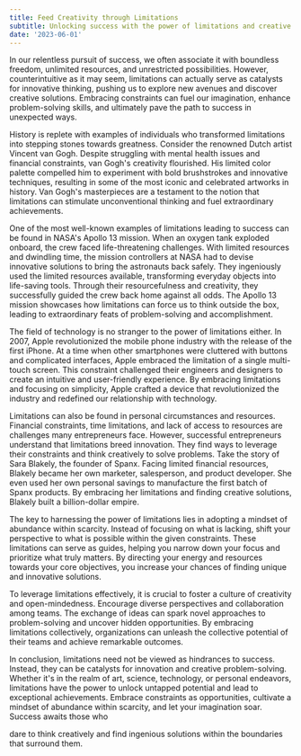 ```yaml
---
title: Feed Creativity through Limitations
subtitle: Unlocking success with the power of limitations and creative solutions
date: '2023-06-01'
---
```


In our relentless pursuit of success, we often associate it with boundless freedom, unlimited resources, and unrestricted possibilities. However, counterintuitive as it may seem, limitations can actually serve as catalysts for innovative thinking, pushing us to explore new avenues and discover creative solutions. Embracing constraints can fuel our imagination, enhance problem-solving skills, and ultimately pave the path to success in unexpected ways.

History is replete with examples of individuals who transformed limitations into stepping stones towards greatness. Consider the renowned Dutch artist Vincent van Gogh. Despite struggling with mental health issues and financial constraints, van Gogh's creativity flourished. His limited color palette compelled him to experiment with bold brushstrokes and innovative techniques, resulting in some of the most iconic and celebrated artworks in history. Van Gogh's masterpieces are a testament to the notion that limitations can stimulate unconventional thinking and fuel extraordinary achievements.

One of the most well-known examples of limitations leading to success can be found in NASA's Apollo 13 mission. When an oxygen tank exploded onboard, the crew faced life-threatening challenges. With limited resources and dwindling time, the mission controllers at NASA had to devise innovative solutions to bring the astronauts back safely. They ingeniously used the limited resources available, transforming everyday objects into life-saving tools. Through their resourcefulness and creativity, they successfully guided the crew back home against all odds. The Apollo 13 mission showcases how limitations can force us to think outside the box, leading to extraordinary feats of problem-solving and accomplishment.

The field of technology is no stranger to the power of limitations either. In 2007, Apple revolutionized the mobile phone industry with the release of the first iPhone. At a time when other smartphones were cluttered with buttons and complicated interfaces, Apple embraced the limitation of a single multi-touch screen. This constraint challenged their engineers and designers to create an intuitive and user-friendly experience. By embracing limitations and focusing on simplicity, Apple crafted a device that revolutionized the industry and redefined our relationship with technology.

Limitations can also be found in personal circumstances and resources. Financial constraints, time limitations, and lack of access to resources are challenges many entrepreneurs face. However, successful entrepreneurs understand that limitations breed innovation. They find ways to leverage their constraints and think creatively to solve problems. Take the story of Sara Blakely, the founder of Spanx. Facing limited financial resources, Blakely became her own marketer, salesperson, and product developer. She even used her own personal savings to manufacture the first batch of Spanx products. By embracing her limitations and finding creative solutions, Blakely built a billion-dollar empire.

The key to harnessing the power of limitations lies in adopting a mindset of abundance within scarcity. Instead of focusing on what is lacking, shift your perspective to what is possible within the given constraints. These limitations can serve as guides, helping you narrow down your focus and prioritize what truly matters. By directing your energy and resources towards your core objectives, you increase your chances of finding unique and innovative solutions.

To leverage limitations effectively, it is crucial to foster a culture of creativity and open-mindedness. Encourage diverse perspectives and collaboration among teams. The exchange of ideas can spark novel approaches to problem-solving and uncover hidden opportunities. By embracing limitations collectively, organizations can unleash the collective potential of their teams and achieve remarkable outcomes.

In conclusion, limitations need not be viewed as hindrances to success. Instead, they can be catalysts for innovation and creative problem-solving. Whether it's in the realm of art, science, technology, or personal endeavors, limitations have the power to unlock untapped potential and lead to exceptional achievements. Embrace constraints as opportunities, cultivate a mindset of abundance within scarcity, and let your imagination soar. Success awaits those who

dare to think creatively and find ingenious solutions within the boundaries that surround them.
